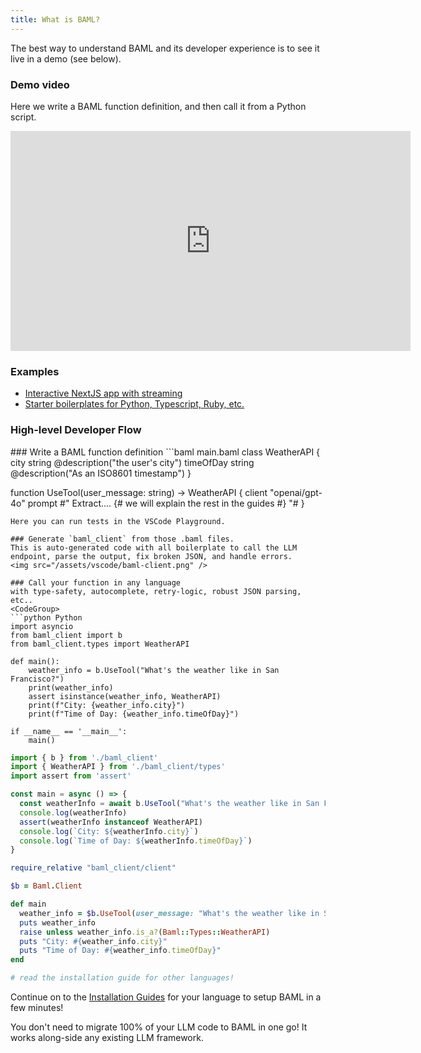 ```yaml
---
title: What is BAML?
---
```


The best way to understand BAML and its developer experience is to see it live in a demo (see below).

### Demo video
Here we write a BAML function definition, and then call it from a Python script.

<iframe src="https://fast.wistia.net/embed/iframe/5fxpquglde?seo=false&videoFoam=false" title="BAML Demo Video" allow="autoplay; fullscreen" allowtransparency="true" frameborder="0" scrolling="no" class="wistia_embed" name="wistia_embed" msallowfullscreen width="640" height="352"></iframe>
<script src="https://fast.wistia.net/assets/external/E-v1.js" async></script>

### Examples
- [Interactive NextJS app with streaming](https://baml-examples.vercel.app/examples/stream-object)
- [Starter boilerplates for Python, Typescript, Ruby, etc.](https://github.com/boundaryml/baml-examples)

### High-level Developer Flow

<Steps>
### Write a BAML function definition
```baml main.baml
class WeatherAPI {
  city string @description("the user's city")
  timeOfDay string @description("As an ISO8601 timestamp")
}

function UseTool(user_message: string) -> WeatherAPI {
  client "openai/gpt-4o"
  prompt #"
    Extract.... {# we will explain the rest in the guides #}
  "#
}
```
Here you can run tests in the VSCode Playground.

### Generate `baml_client` from those .baml files.
This is auto-generated code with all boilerplate to call the LLM endpoint, parse the output, fix broken JSON, and handle errors.
<img src="/assets/vscode/baml-client.png" />

### Call your function in any language
with type-safety, autocomplete, retry-logic, robust JSON parsing, etc..
<CodeGroup>
```python Python
import asyncio
from baml_client import b
from baml_client.types import WeatherAPI

def main():
    weather_info = b.UseTool("What's the weather like in San Francisco?")
    print(weather_info)
    assert isinstance(weather_info, WeatherAPI)
    print(f"City: {weather_info.city}")
    print(f"Time of Day: {weather_info.timeOfDay}")

if __name__ == '__main__':
    main()
```

```typescript TypeScript
import { b } from './baml_client'
import { WeatherAPI } from './baml_client/types'
import assert from 'assert'

const main = async () => {
  const weatherInfo = await b.UseTool("What's the weather like in San Francisco?")
  console.log(weatherInfo)
  assert(weatherInfo instanceof WeatherAPI)
  console.log(`City: ${weatherInfo.city}`)
  console.log(`Time of Day: ${weatherInfo.timeOfDay}`)
}
```

```ruby Ruby
require_relative "baml_client/client"

$b = Baml.Client

def main
  weather_info = $b.UseTool(user_message: "What's the weather like in San Francisco?")
  puts weather_info
  raise unless weather_info.is_a?(Baml::Types::WeatherAPI)
  puts "City: #{weather_info.city}"
  puts "Time of Day: #{weather_info.timeOfDay}"
end
```

```python Other Languages
# read the installation guide for other languages!
```
</CodeGroup>
</Steps>

Continue on to the [Installation Guides](/guide/installation-language) for your language to setup BAML in a few minutes!

You don't need to migrate 100% of your LLM code to BAML in one go! It works along-side any existing LLM framework.